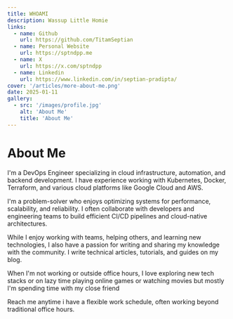 ```yaml
---
title: WHOAMI
description: Wassup Little Homie
links:
  - name: Github
    url: https://github.com/TitamSeptian
  - name: Personal Website
    url: https://sptndpp.me
  - name: X
    url: https://x.com/sptndpp
  - name: Linkedin
    url: https://www.linkedin.com/in/septian-pradipta/
cover: '/articles/more-about-me.png'
date: 2025-01-11
gallery:
  - src: '/images/profile.jpg'
    alt: 'About Me'
    title: 'About Me'
---
```

# About Me
I'm a DevOps Engineer specializing in cloud infrastructure, automation, and backend development. I have experience working with Kubernetes, Docker, Terraform, and various cloud platforms like Google Cloud and AWS.

I'm a problem-solver who enjoys optimizing systems for performance, scalability, and reliability. I often collaborate with developers and engineering teams to build efficient CI/CD pipelines and cloud-native architectures.

While I enjoy working with teams, helping others, and learning new technologies, I also have a passion for writing and sharing my knowledge with the community. I write technical articles, tutorials, and guides on my blog.

When I'm not working or outside office hours, I love exploring new tech stacks or on lazy time playing online games or watching movies but mostly I'm spending time with my close friend

Reach me anytime i have a flexible work schedule, often working beyond traditional office hours.
